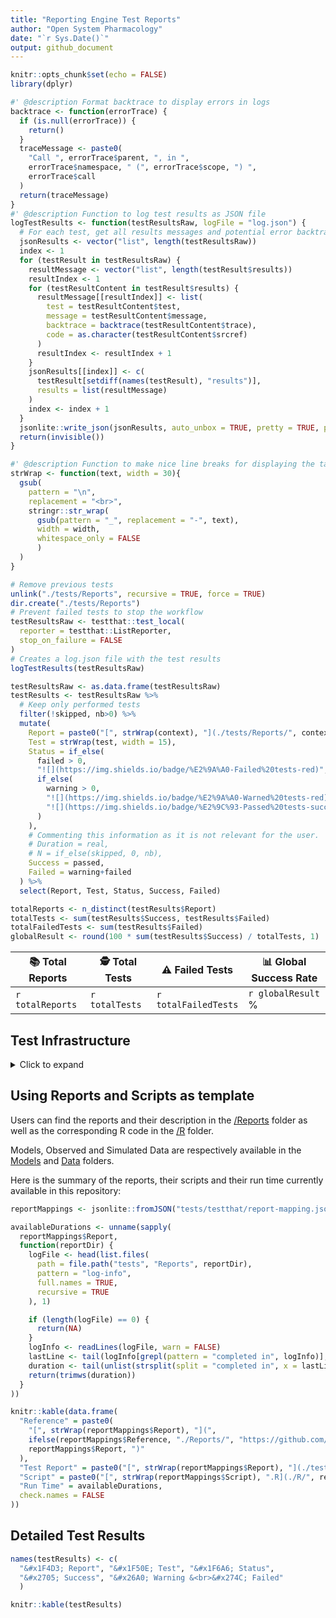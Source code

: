 ```yaml
---
title: "Reporting Engine Test Reports"
author: "Open System Pharmacology"
date: "`r Sys.Date()`"
output: github_document
---
```


<!-- README.md is generated from README.Rmd. Please edit that file -->

```r
knitr::opts_chunk$set(echo = FALSE)
library(dplyr)
```

```r
#' @description Format backtrace to display errors in logs
backtrace <- function(errorTrace) {
  if (is.null(errorTrace)) {
    return()
  }
  traceMessage <- paste0(
    "Call ", errorTrace$parent, ", in ",
    errorTrace$namespace, " (", errorTrace$scope, ") ",
    errorTrace$call
  )
  return(traceMessage)
}
#' @description Function to log test results as JSON file
logTestResults <- function(testResultsRaw, logFile = "log.json") {
  # For each test, get all results messages and potential error backtraces
  jsonResults <- vector("list", length(testResultsRaw))
  index <- 1
  for (testResult in testResultsRaw) {
    resultMessage <- vector("list", length(testResult$results))
    resultIndex <- 1
    for (testResultContent in testResult$results) {
      resultMessage[[resultIndex]] <- list(
        test = testResultContent$test,
        message = testResultContent$message,
        backtrace = backtrace(testResultContent$trace),
        code = as.character(testResultContent$srcref)
      )
      resultIndex <- resultIndex + 1
    }
    jsonResults[[index]] <- c(
      testResult[setdiff(names(testResult), "results")],
      results = list(resultMessage)
    )
    index <- index + 1
  }
  jsonlite::write_json(jsonResults, auto_unbox = TRUE, pretty = TRUE, path = logFile)
  return(invisible())
}

#' @description Function to make nice line breaks for displaying the table
strWrap <- function(text, width = 30){
  gsub(
    pattern = "\n", 
    replacement = "<br>", 
    stringr::str_wrap(
      gsub(pattern = "_", replacement = "-", text), 
      width = width,
      whitespace_only = FALSE
      )
  )
}
```

<!-- 
Run testthat and get list of test results 
Note that "test_local" runs the scripts in ./R and then performs the tests
testResults includes a list per test script, which contains the following results
file, context, test, nb, failed, skipped, error, warning, user, system, real, passed, result

Turning the list to data.frame and extracting the relevant data will give a great overview of the test results
-->

```r
# Remove previous tests
unlink("./tests/Reports", recursive = TRUE, force = TRUE)
dir.create("./tests/Reports")
# Prevent failed tests to stop the workflow
testResultsRaw <- testthat::test_local(
  reporter = testthat::ListReporter,
  stop_on_failure = FALSE
)
# Creates a log.json file with the test results
logTestResults(testResultsRaw)

testResultsRaw <- as.data.frame(testResultsRaw)
testResults <- testResultsRaw %>%
  # Keep only performed tests
  filter(!skipped, nb>0) %>%
  mutate(
    Report = paste0("[", strWrap(context), "](./tests/Reports/", context, ")"),
    Test = strWrap(test, width = 15),
    Status = if_else(
      failed > 0,
      "![](https://img.shields.io/badge/%E2%9A%A0-Failed%20tests-red)",
      if_else(
        warning > 0,
        "![](https://img.shields.io/badge/%E2%9A%A0-Warned%20tests-red)",
        "![](https://img.shields.io/badge/%E2%9C%93-Passed%20tests-success)"
      )
    ),
    # Commenting this information as it is not relevant for the user. 
    # Duration = real,
    # N = if_else(skipped, 0, nb),
    Success = passed,
    Failed = warning+failed
  ) %>%
  select(Report, Test, Status, Success, Failed)

totalReports <- n_distinct(testResults$Report)
totalTests <- sum(testResults$Success, testResults$Failed)
totalFailedTests <- sum(testResults$Failed)
globalResult <- round(100 * sum(testResults$Success) / totalTests, 1)
```


| &#x1F4DA; Total Reports | &#x1F575; Total Tests | &#x26A0; Failed Tests | &#x1F4CA; Global Success Rate |
|-------------------------|-----------------------|--------------|-------------------------------|
| `r totalReports` | `r totalTests` | `r totalFailedTests` | `r globalResult` % |


## Test Infrastructure

<details><summary>Click to expand</summary>

```r
sessionInfo()
```

</details>

## Using Reports and Scripts as template

Users can find the reports and their description in the [/Reports](./Reports) folder as well as the corresponding R code in the [/R](./R) folder.

Models, Observed and Simulated Data are respectively available in the [Models](./Models) and [Data](./Data) folders.

Here is the summary of the reports, their scripts and their run time currently available in this repository:

```r
reportMappings <- jsonlite::fromJSON("tests/testthat/report-mapping.json", simplifyVector = TRUE)

availableDurations <- unname(sapply(
  reportMappings$Report,
  function(reportDir) {
    logFile <- head(list.files(
      path = file.path("tests", "Reports", reportDir),
      pattern = "log-info",
      full.names = TRUE,
      recursive = TRUE
    ), 1)

    if (length(logFile) == 0) {
      return(NA)
    }
    logInfo <- readLines(logFile, warn = FALSE)
    lastLine <- tail(logInfo[grepl(pattern = "completed in", logInfo)], 1)
    duration <- tail(unlist(strsplit(split = "completed in", x = lastLine)), 1)
    return(trimws(duration))
  }
))

knitr::kable(data.frame(
  "Reference" = paste0(
    "[", strWrap(reportMappings$Report), "](",
    ifelse(reportMappings$Reference, "./Reports/", "https://github.com/Open-Systems-Pharmacology/"),
    reportMappings$Report, ")"
  ),
  "Test Report" = paste0("[", strWrap(reportMappings$Report), "](./tests/Reports/", reportMappings$Report, "/Report.md)"),
  "Script" = paste0("[", strWrap(reportMappings$Script), ".R](./R/", reportMappings$Script, ".R)"),
  "Run Time" = availableDurations,
  check.names = FALSE
))
```

## Detailed Test Results

```r
names(testResults) <- c(
  "&#x1F4D3; Report", "&#x1F50E; Test", "&#x1F6A6; Status", 
  "&#x2705; Success", "&#x26A0; Warning &<br>&#x274C; Failed"
  )

knitr::kable(testResults)
```
